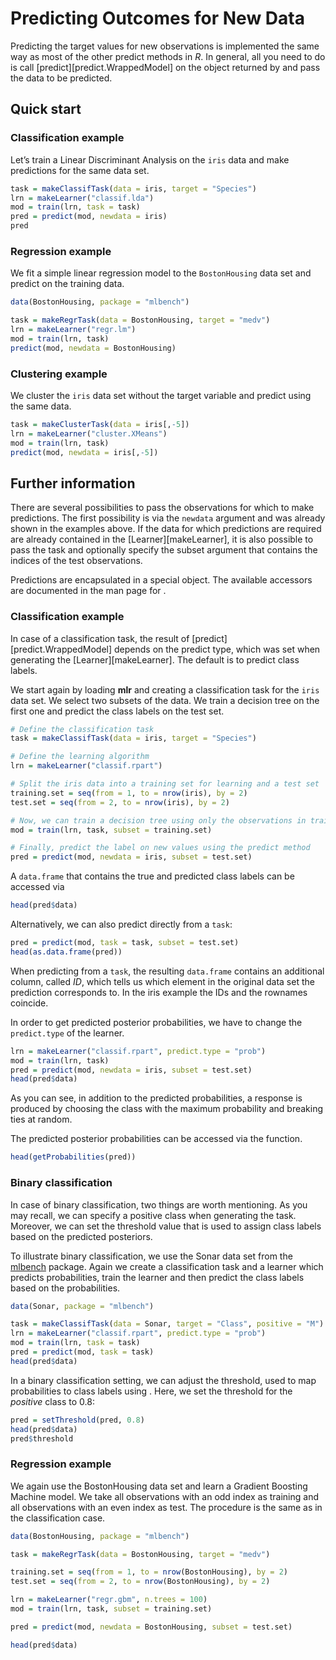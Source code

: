 # Predicting Outcomes for New Data

Predicting the target values for new observations is
implemented the same way as most of the other predict methods in *R*.
In general, all you need to do is
call \man2[predict][predict.WrappedModel] on the object returned by \man[train]
and pass the data to be predicted.


## Quick start

### Classification example

Let's train a Linear Discriminant Analysis on the ``iris`` data and make predictions
for the same data set.

```r
task = makeClassifTask(data = iris, target = "Species")
lrn = makeLearner("classif.lda")
mod = train(lrn, task = task)
pred = predict(mod, newdata = iris)
pred
```


### Regression example

We fit a simple linear regression model to the ``BostonHousing`` data set and predict
on the training data.

```r
data(BostonHousing, package = "mlbench")

task = makeRegrTask(data = BostonHousing, target = "medv")
lrn = makeLearner("regr.lm")
mod = train(lrn, task)
predict(mod, newdata = BostonHousing)
```

### Clustering example

We cluster the ``iris`` data set without the target variable and predict using
the same data.

```r
task = makeClusterTask(data = iris[,-5])
lrn = makeLearner("cluster.XMeans")
mod = train(lrn, task)
predict(mod, newdata = iris[,-5])
```


## Further information

There are several possibilities to pass the observations for which to make
predictions.
The first possibility is via the ``newdata`` argument and was already shown in the
examples above.
If the data for which predictions are required are already contained in
the \man2[Learner][makeLearner], it is also possible to pass the task and optionally specify
the subset argument that contains the indices of the test observations.

Predictions are encapsulated in a special \man[Prediction] object. The available
accessors are documented in the man page for \man[Prediction].


### Classification example

In case of a classification task, the result of
\man2[predict][predict.WrappedModel] depends on the predict type, which was set
when generating the \man2[Learner][makeLearner]. The default is to predict class
labels.

We start again by loading **mlr** and creating a classification task for the
``iris`` data set. We select two subsets of the data. We train a decision tree on the
first one and predict the class labels on the test set.

```r
# Define the classification task
task = makeClassifTask(data = iris, target = "Species")

# Define the learning algorithm
lrn = makeLearner("classif.rpart")

# Split the iris data into a training set for learning and a test set
training.set = seq(from = 1, to = nrow(iris), by = 2)
test.set = seq(from = 2, to = nrow(iris), by = 2)

# Now, we can train a decision tree using only the observations in train.set
mod = train(lrn, task, subset = training.set)

# Finally, predict the label on new values using the predict method
pred = predict(mod, newdata = iris, subset = test.set)
```

A `data.frame` that contains the true and predicted class labels can be accessed via

```r
head(pred$data)
```

Alternatively, we can also predict directly from a `task`:

```r
pred = predict(mod, task = task, subset = test.set)
head(as.data.frame(pred))
```

When predicting from a `task`, the resulting `data.frame` contains an additional column,
called *ID*, which tells us which element in the original data set the prediction
corresponds to. In the iris example the IDs and the rownames coincide.

In order to get predicted posterior probabilities, we have to change the ``predict.type``
of the learner.

```r
lrn = makeLearner("classif.rpart", predict.type = "prob")
mod = train(lrn, task)
pred = predict(mod, newdata = iris, subset = test.set)
head(pred$data)
```

As you can see, in addition to the predicted probabilities, a response
is produced by choosing the class with the maximum probability and
breaking ties at random.

The predicted posterior probabilities can be accessed via the \man[getProbabilities] function.

```r
head(getProbabilities(pred))
```


### Binary classification

In case of binary classification, two things are worth mentioning. As you may recall,
we can specify a positive class when generating the task. Moreover, we can set the
threshold value that is used to assign class labels based on the predicted
posteriors.

To illustrate binary classification, we use the Sonar data set from the
[mlbench](http://cran.r-project.org/web/packages/mlbench/index.html) package.
Again we create a classification task and a learner which predicts
probabilities, train the learner and then predict the class labels based on the
probabilities.

```r
data(Sonar, package = "mlbench")

task = makeClassifTask(data = Sonar, target = "Class", positive = "M")
lrn = makeLearner("classif.rpart", predict.type = "prob")
mod = train(lrn, task = task)
pred = predict(mod, task = task)
head(pred$data)
```

In a binary classification setting, we can adjust the threshold, used
to map probabilities to class labels using \man[setThreshold]. Here, we set
the threshold for the *positive* class to 0.8:

```r
pred = setThreshold(pred, 0.8)
head(pred$data)
pred$threshold
```


### Regression example

We again use the BostonHousing data set and learn a Gradient Boosting Machine
model. We take all observations with an odd index as training and all
observations with an even index as test. The procedure is the same as in the
classification case.

```r
data(BostonHousing, package = "mlbench")

task = makeRegrTask(data = BostonHousing, target = "medv")

training.set = seq(from = 1, to = nrow(BostonHousing), by = 2)
test.set = seq(from = 2, to = nrow(BostonHousing), by = 2)

lrn = makeLearner("regr.gbm", n.trees = 100)
mod = train(lrn, task, subset = training.set)

pred = predict(mod, newdata = BostonHousing, subset = test.set)

head(pred$data)
```
